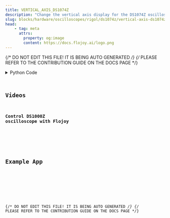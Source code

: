 ```yaml
---
title: VERTICAL_AXIS_DS1074Z
description: "Change the vertical axis display for the DS1074Z oscilloscope."
slug: blocks/hardware/oscilloscopes/rigol/ds1074z/vertical-axis-ds1074z
head:
    - tag: meta
      attrs:
        property: og:image
        content: https://docs.flojoy.ai/logo.png
---
```


{/* DO NOT EDIT THIS FILE! IT IS BEING AUTO GENERATED */}
{/* PLEASE REFER TO THE CONTRIBUTION GUIDE ON THE DOCS PAGE */}


<DownloadStudioBanner />
<PythonDocsDisplay docstring={block_data["docstring"]} />
<details>
<summary>Python Code</summary>



<Code code={pythonCode} lang="py" wrap theme="dracula" />

[Find this Flojoy Block on GitHub](https://github.com/flojoy-ai/blocks/blob/main/blocks/HARDWARE/OSCILLOSCOPES/RIGOL/DS1074Z/VERTICAL_AXIS_DS1074Z/VERTICAL_AXIS_DS1074Z.py)

</details>

## Videos


### Control DS1000Z oscilloscope with Flojoy

<div className="not-content">
<YouTube id="https://www.youtube.com/watch?v=Bl0DrvaOtgI" />
</div>

## Example App


<GetHelpWidget />


<AppDisplay app={app} blockName="VERTICAL_AXIS_DS1074Z" client:visible />


<Example />

{/* DO NOT EDIT THIS FILE! IT IS BEING AUTO GENERATED */}
{/* PLEASE REFER TO THE CONTRIBUTION GUIDE ON THE DOCS PAGE */}
